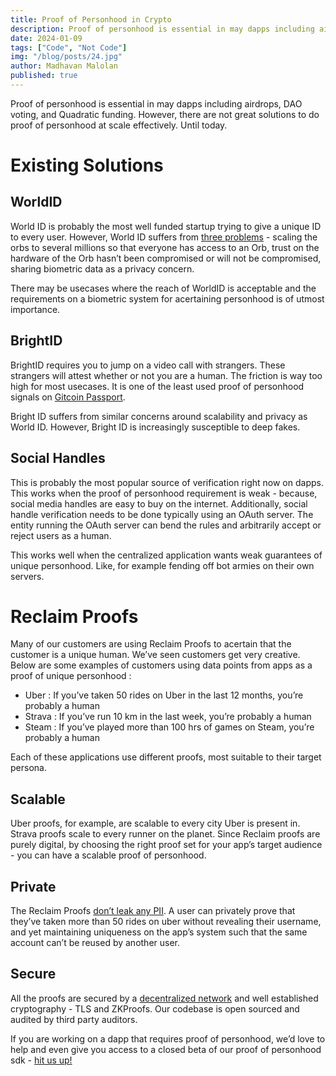 ```yaml
---
title: Proof of Personhood in Crypto
description: Proof of personhood is essential in may dapps including airdrops, DAO voting, and Quadratic funding. However, there are not great solutions to do proof of personhood at scale effectively.
date: 2024-01-09
tags: ["Code", "Not Code"]
img: "/blog/posts/24.jpg"
author: Madhavan Malolan
published: true
---
```


Proof of personhood is essential in may dapps including airdrops, DAO voting, and Quadratic funding. However, there are not great solutions to do proof of personhood at scale effectively. Until today.

# Existing Solutions

## WorldID

World ID is probably the most well funded startup trying to give a unique ID to every user. However, World ID suffers from [three problems](https://vitalik.eth.limo/general/2023/07/24/biometric.html) - scaling the orbs to several millions so that everyone has access to an Orb, trust on the hardware of the Orb hasn’t been compromised or will not be compromised, sharing biometric data as a privacy concern.

There may be usecases where the reach of WorldID is acceptable and the requirements on a biometric system for acertaining personhood is of utmost importance.

## BrightID

BrightID requires you to jump on a video call with strangers. These strangers will attest whether or not you are a human. The friction is way too high for most usecases. It is one of the least used proof of personhood signals on [Gitcoin Passport](https://support.gitcoin.co/gitcoin-knowledge-base/gitcoin-passport/how-do-i-add-passport-stamps/connecting-brightid-to-passport).

Bright ID suffers from similar concerns around scalability and privacy as World ID. However, Bright ID is increasingly susceptible to deep fakes.

## Social Handles

This is probably the most popular source of verification right now on dapps. This works when the proof of personhood requirement is weak - because, social media handles are easy to buy on the internet. Additionally, social handle verification needs to be done typically using an OAuth server. The entity running the OAuth server can bend the rules and arbitrarily accept or reject users as a human.

This works well when the centralized application wants weak guarantees of unique personhood. Like, for example fending off bot armies on their own servers.

# Reclaim Proofs

Many of our customers are using Reclaim Proofs to acertain that the customer is a unique human. We’ve seen customers get very creative. Below are some examples of customers using data points from apps as a proof of unique personhood :

- Uber : If you’ve taken 50 rides on Uber in the last 12 months, you’re probably a human
- Strava : If you’ve run 10 km in the last week, you’re probably a human
- Steam : If you’ve played more than 100 hrs of games on Steam, you’re probably a human

Each of these applications use different proofs, most suitable to their target persona.

## Scalable

Uber proofs, for example, are scalable to every city Uber is present in. Strava proofs scale to every runner on the planet. Since Reclaim proofs are purely digital, by choosing the right proof set for your app’s target audience - you can have a scalable proof of personhood.

## Private

The Reclaim Proofs [don’t leak any PII](https://www.notion.so/questbook/Duplication-Counting-c828073ce82a4bb2af207b888a0ca78d). A user can privately prove that they’ve taken more than 50 rides on uber without revealing their username, and yet maintaining uniqueness on the app’s system such that the same account can’t be reused by another user.

## Secure

All the proofs are secured by a [decentralized network](https://link.reclaimprotocol.org/whitepaper-draft) and well established cryptography - TLS and ZKProofs. Our codebase is open sourced and audited by third party auditors.

If you are working on a dapp that requires proof of personhood, we’d love to help and even give you access to a closed beta of our proof of personhood sdk - [hit us up!](https://t.me/madhavanmalolan)
